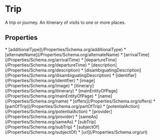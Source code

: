   
# Trip

A trip or journey. An itinerary of visits to one or more places.

## Properties

<Grid>
* [additionalType](/Properties/Schema.org/additionalType)
* [alternateName](/Properties/Schema.org/alternateName)
* [arrivalTime](/Properties/Schema.org/arrivalTime)
* [departureTime](/Properties/Schema.org/departureTime)
* [description](/Properties/Schema.org/description)
* [disambiguatingDescription](/Properties/Schema.org/disambiguatingDescription)
* [identifier](/Properties/Schema.org/identifier)
* [image](/Properties/Schema.org/image)
* [itinerary](/Properties/Schema.org/itinerary)
* [mainEntityOfPage](/Properties/Schema.org/mainEntityOfPage)
* [name](/Properties/Schema.org/name)
* [offers](/Properties/Schema.org/offers)
* [partOfTrip](/Properties/Schema.org/partOfTrip)
* [potentialAction](/Properties/Schema.org/potentialAction)
* [provider](/Properties/Schema.org/provider)
* [sameAs](/Properties/Schema.org/sameAs)
* [subTrip](/Properties/Schema.org/subTrip)
* [subjectOf](/Properties/Schema.org/subjectOf)
* [url](/Properties/Schema.org/url)
</Grid>

